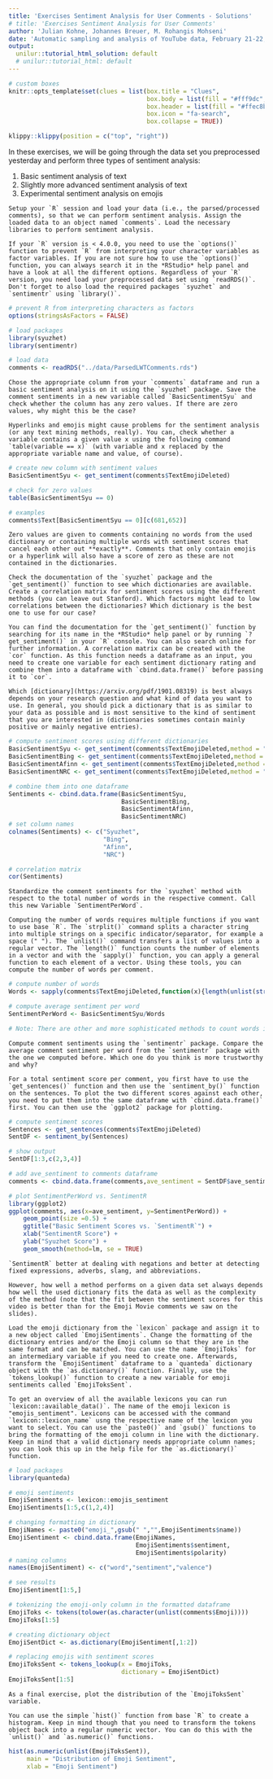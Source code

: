 ```yaml
---
title: 'Exercises Sentiment Analysis for User Comments - Solutions'
# title: 'Exercises Sentiment Analysis for User Comments' 
author: 'Julian Kohne, Johannes Breuer, M. Rohangis Mohseni'
date: 'Automatic sampling and analysis of YouTube data, February 21-22, 2022'
output:
  unilur::tutorial_html_solution: default
  # unilur::tutorial_html: default
---
```


```r
# custom boxes
knitr::opts_template$set(clues = list(box.title = "Clues",
                                      box.body = list(fill = "#fff9dc", colour = "black"),
                                      box.header = list(fill = "#ffec8b", colour = "black"),
                                      box.icon = "fa-search",
                                      box.collapse = TRUE))

```

```r
klippy::klippy(position = c("top", "right"))
```

In these exercises, we will be going through the data set you preprocessed yesterday and perform three types of sentiment analysis:

1) Basic sentiment analysis of text
2) Slightly more advanced sentiment analysis of text
3) Experimental sentiment analysis on emojis


```block
Setup your `R` session and load your data (i.e., the parsed/processed comments), so that we can perform sentiment analysis. Assign the loaded data to an object named `comments`. Load the necessary libraries to perform sentiment analysis.

```

```block
If your `R` version is < 4.0.0, you need to use the `options()` function to prevent `R` from interpreting your character variables as factor variables. If you are not sure how to use the `options()` function, you can always search it in the *RStudio* help panel and have a look at all the different options. Regardless of your `R` version, you need load your preprocessed data set using `readRDS()`. Don't forget to also load the required packages `syuzhet` and `sentimentr` using `library()`.

```

```r
# prevent R from interpreting characters as factors
options(stringsAsFactors = FALSE)

# load packages
library(syuzhet)
library(sentimentr)

# load data
comments <- readRDS("../data/ParsedLWTComments.rds")

```


```block
Chose the appropriate column from your `comments` dataframe and run a basic sentiment analysis on it using the `syuzhet` package. Save the comment sentiments in a new variable called `BasicSentimentSyu` and check whether the column has any zero values. If there are zero values, why might this be the case?

```

```block
Hyperlinks and emojis might cause problems for the sentiment analysis (or any text mining methods, really). You can, check whether a variable contains a given value x using the following command `table(variable == x)` (with variable and x replaced by the appropriate variable name and value, of course).

```

```r
# create new column with sentiment values
BasicSentimentSyu <- get_sentiment(comments$TextEmojiDeleted)

# check for zero values
table(BasicSentimentSyu == 0)

# examples
comments$Text[BasicSentimentSyu == 0][c(681,652)]

```

```block

Zero values are given to comments containing no words from the used dictionary or containing multiple words with sentiment scores that cancel each other out **exactly**. Comments that only contain emojis or a hyperlink will also have a score of zero as these are not contained in the dictionaries.

```


```block
Check the documentation of the `syuzhet` package and the `get_sentiment()` function to see which dictionaries are available. Create a correlation matrix for sentiment scores using the different methods (you can leave out Stanford). Which factors might lead to low correlations between the dictionaries? Which dictionary is the best one to use for our case?
```

```block
You can find the documentation for the `get_sentiment()` function by searching for its name in the *RStudio* help panel or by running `?get_sentiment()` in your `R` console. You can also search online for further information. A correlation matrix can be created with the `cor` function. As this function needs a dataframe as an input, you need to create one variable for each sentiment dictionary rating and combine them into a dataframe with `cbind.data.frame()` before passing it to `cor`.

```

```block

Which [dictionary](https://arxiv.org/pdf/1901.08319) is best always depends on your research question and what kind of data you want to use. In general, you should pick a dictionary that is as similar to your data as possible and is most sensitive to the kind of sentiment that you are interested in (dictionaries sometimes contain mainly positive or mainly negative entries).

```


```r
# compute sentiment scores using different dictionaries
BasicSentimentSyu <- get_sentiment(comments$TextEmojiDeleted,method = "syuzhet")
BasicSentimentBing <- get_sentiment(comments$TextEmojiDeleted,method = "bing")
BasicSentimentAfinn <- get_sentiment(comments$TextEmojiDeleted,method = "afinn")
BasicSentimentNRC <- get_sentiment(comments$TextEmojiDeleted,method = "nrc")

# combine them into one dataframe
Sentiments <- cbind.data.frame(BasicSentimentSyu,
                               BasicSentimentBing,
                               BasicSentimentAfinn,
                               BasicSentimentNRC)
# set column names
colnames(Sentiments) <- c("Syuzhet",
                          "Bing",
                          "Afinn",
                          "NRC")

# correlation matrix
cor(Sentiments)

```

```block
Standardize the comment sentiments for the `syuzhet` method with respect to the total number of words in the respective comment. Call this new Variable `SentimentPerWord`.

```

```block
Computing the number of words requires multiple functions if you want to use base `R`. The `strplit()` command splits a character string into multiple strings on a specific indicator/separator, for example a space (" "). The `unlist()` command transfers a list of values into a regular vector. The `length()` function counts the number of elements in a vector and with the `sapply()` function, you can apply a general function to each element of a vector. Using these tools, you can compute the number of words per comment.

```

```r
# compute number of words
Words <- sapply(comments$TextEmojiDeleted,function(x){length(unlist(strsplit(x," ")))})

# compute average sentiment per word
SentimentPerWord <- BasicSentimentSyu/Words

# Note: There are other and more sophisticated methods to count words in the packages stringr, stringi, and tidytext. Before you use these, we recommend that you look at the rules they are using to define what is detected as a word and what isn't to make an informed decision about which method suits your needs best.

```


```block
Compute comment sentiments using the `sentimentr` package. Compare the average comment sentiment per word from the `sentimentr` package with the one we computed before. Which one do you think is more trustworthy and why?

```

```block
For a total sentiment score per comment, you first have to use the `get_sentences()` function and then use the `sentiment_by()` function on the sentences. To plot the two different scores against each other, you need to put them into the same dataframe with `cbind.data.frame()` first. You can then use the `ggplot2` package for plotting.

```

```r
# compute sentiment scores
Sentences <- get_sentences(comments$TextEmojiDeleted)
SentDF <- sentiment_by(Sentences)

# show output
SentDF[1:3,c(2,3,4)]

# add ave_sentiment to comments dataframe
comments <- cbind.data.frame(comments,ave_sentiment = SentDF$ave_sentiment)

# plot SentimentPerWord vs. SentimentR
library(ggplot2)
ggplot(comments, aes(x=ave_sentiment, y=SentimentPerWord)) + 
    geom_point(size =0.5) +
    ggtitle("Basic Sentiment Scores vs. `SentimentR`") +
    xlab("SentimentR Score") +
    ylab("Syuzhet Score") +
    geom_smooth(method=lm, se = TRUE)

```

```block
`SentimentR` better at dealing with negations and better at detecting fixed expressions, adverbs, slang, and abbreviations.
  
However, how well a method performs on a given data set always depends how well the used dictionary fits the data as well as the complexity of the method (note that the fit between the sentiment scores for this video is better than for the Emoji Movie comments we saw on the slides).
```


```block
Load the emoji dictionary from the `lexicon` package and assign it to a new object called `EmojiSentiments`. Change the formatting of the dictionary entries and/or the Emoji column so that they are in the same format and can be matched. You can use the name `EmojiToks` for an intermediary variable if you need to create one. Afterwards, transform the `EmojiSentiment` dataframe to a `quanteda` dictionary object with the `as.dictionary()` function. Finally, use the `tokens_lookup()` function to create a new variable for emoji sentiments called `EmojiToksSent`.
```

```block
To get an overview of all the available lexicons you can run `lexicon::available_data()`. The name of the emoji lexicon is "emojis_sentiment". Lexicons can be accessed with the command `lexicon::lexicon_name` usng the respective name of the lexicon you want to select. You can use the `paste0()` and `gsub()` functions to bring the formatting of the emoji column in line with the dictionary. Keep in mind that a valid dictionary needs appropriate column names; you can look this up in the help file for the `as.dictionary()` function.

```

```r
# load packages
library(quanteda)

# emoji sentiments
EmojiSentiments <- lexicon::emojis_sentiment
EmojiSentiments[1:5,c(1,2,4)]

# changing formatting in dictionary
EmojiNames <- paste0("emoji_",gsub(" ","",EmojiSentiments$name))
EmojiSentiment <- cbind.data.frame(EmojiNames,
                                   EmojiSentiments$sentiment,
                                   EmojiSentiments$polarity)
# naming columns
names(EmojiSentiment) <- c("word","sentiment","valence")

# see results
EmojiSentiment[1:5,]

# tokenizing the emoji-only column in the formatted dataframe
EmojiToks <- tokens(tolower(as.character(unlist(comments$Emoji))))
EmojiToks[1:5]

# creating dictionary object
EmojiSentDict <- as.dictionary(EmojiSentiment[,1:2])

# replacing emojis with sentiment scores
EmojiToksSent <- tokens_lookup(x = EmojiToks,
                               dictionary = EmojiSentDict)
EmojiToksSent[1:5]

```


```block
As a final exercise, plot the distribution of the `EmojiToksSent` variable.

```

```block
You can use the simple `hist()` function from base `R` to create a histogram. Keep in mind though that you need to transform the tokens object back into a regular numeric vector. You can do this with the `unlist()` and `as.numeric()` functions.

```

```r
hist(as.numeric(unlist(EmojiToksSent)),
     main = "Distribution of Emoji Sentiment",
     xlab = "Emoji Sentiment")

```
